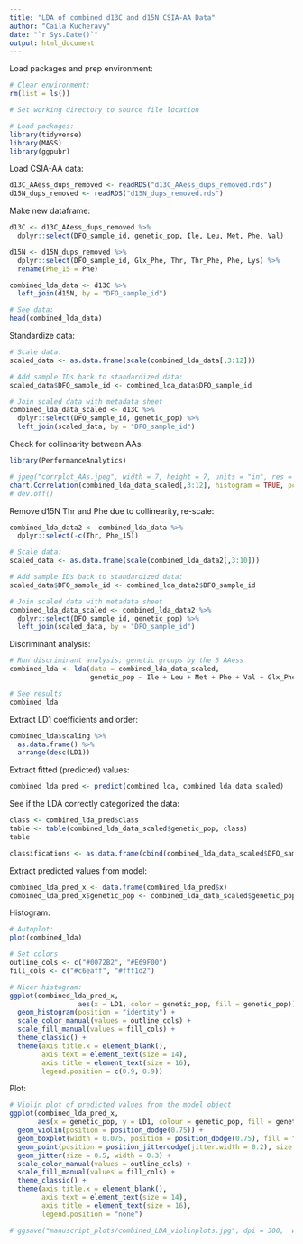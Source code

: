 ```yaml
---
title: "LDA of combined d13C and d15N CSIA-AA Data"
author: "Caila Kucheravy"
date: "`r Sys.Date()`"
output: html_document
---
```


Load packages and prep environment: 
```r
# Clear environment: 
rm(list = ls())

# Set working directory to source file location

# Load packages:
library(tidyverse)
library(MASS)
library(ggpubr)
```

Load CSIA-AA data:
```r
d13C_AAess_dups_removed <- readRDS("d13C_AAess_dups_removed.rds")
d15N_dups_removed <- readRDS("d15N_dups_removed.rds")
```

Make new dataframe: 
```r
d13C <- d13C_AAess_dups_removed %>% 
  dplyr::select(DFO_sample_id, genetic_pop, Ile, Leu, Met, Phe, Val) 

d15N <- d15N_dups_removed %>% 
  dplyr::select(DFO_sample_id, Glx_Phe, Thr, Thr_Phe, Phe, Lys) %>% 
  rename(Phe_15 = Phe)

combined_lda_data <- d13C %>% 
  left_join(d15N, by = "DFO_sample_id")

# See data:
head(combined_lda_data)
```

Standardize data: 
```r
# Scale data:
scaled_data <- as.data.frame(scale(combined_lda_data[,3:12]))

# Add sample IDs back to standardized data: 
scaled_data$DFO_sample_id <- combined_lda_data$DFO_sample_id

# Join scaled data with metadata sheet 
combined_lda_data_scaled <- d13C %>% 
  dplyr::select(DFO_sample_id, genetic_pop) %>% 
  left_join(scaled_data, by = "DFO_sample_id")
```

Check for collinearity between AAs: 
```r
library(PerformanceAnalytics)

# jpeg("corrplot_AAs.jpeg", width = 7, height = 7, units = "in", res = 600)
chart.Correlation(combined_lda_data_scaled[,3:12], histogram = TRUE, pch = 19)
# dev.off()
```

Remove d15N Thr and Phe due to collinearity, re-scale: 
```r
combined_lda_data2 <- combined_lda_data %>% 
  dplyr::select(-c(Thr, Phe_15))

# Scale data:
scaled_data <- as.data.frame(scale(combined_lda_data2[,3:10]))

# Add sample IDs back to standardized data: 
scaled_data$DFO_sample_id <- combined_lda_data2$DFO_sample_id

# Join scaled data with metadata sheet 
combined_lda_data_scaled <- combined_lda_data2 %>% 
  dplyr::select(DFO_sample_id, genetic_pop) %>% 
  left_join(scaled_data, by = "DFO_sample_id")
```

Discriminant analysis: 
```r
# Run discriminant analysis; genetic groups by the 5 AAess
combined_lda <- lda(data = combined_lda_data_scaled,
                    genetic_pop ~ Ile + Leu + Met + Phe + Val + Glx_Phe + Thr_Phe + Lys)

# See results 
combined_lda
```

Extract LD1 coefficients and order: 
```r
combined_lda$scaling %>% 
  as.data.frame() %>% 
  arrange(desc(LD1))
```

Extract fitted (predicted) values: 
```r
combined_lda_pred <- predict(combined_lda, combined_lda_data_scaled)
```

See if the LDA correctly categorized the data: 
```r
class <- combined_lda_pred$class
table <- table(combined_lda_data_scaled$genetic_pop, class)
table

classifications <- as.data.frame(cbind(combined_lda_data_scaled$DFO_sample_id, combined_lda_data_scaled$genetic_group, class))
```

Extract predicted values from model: 
```r
combined_lda_pred_x <- data.frame(combined_lda_pred$x)
combined_lda_pred_x$genetic_pop <- combined_lda_data_scaled$genetic_pop
```

Histogram: 
```r
# Autoplot: 
plot(combined_lda)

# Set colors 
outline_cols <- c("#0072B2", "#E69F00")
fill_cols <- c("#c6eaff", "#fff1d2")

# Nicer histogram:
ggplot(combined_lda_pred_x, 
                 aes(x = LD1, color = genetic_pop, fill = genetic_pop)) + 
  geom_histogram(position = "identity") +
  scale_color_manual(values = outline_cols) +
  scale_fill_manual(values = fill_cols) +
  theme_classic() + 
  theme(axis.title.x = element_blank(),
        axis.text = element_text(size = 14),
        axis.title = element_text(size = 16),
        legend.position = c(0.9, 0.9))
```

Plot: 
```r
# Violin plot of predicted values from the model object
ggplot(combined_lda_pred_x, 
       aes(x = genetic_pop, y = LD1, colour = genetic_pop, fill = genetic_pop)) + 
  geom_violin(position = position_dodge(0.75)) + 
  geom_boxplot(width = 0.075, position = position_dodge(0.75), fill = "white") +
  geom_point(position = position_jitterdodge(jitter.width = 0.2), size = 0.3, alpha = 0.6) +
  geom_jitter(size = 0.5, width = 0.3) + 
  scale_color_manual(values = outline_cols) + 
  scale_fill_manual(values = fill_cols) +
  theme_classic() + 
  theme(axis.title.x = element_blank(),
        axis.text = element_text(size = 14),
        axis.title = element_text(size = 16),
        legend.position = "none")

# ggsave("manuscript_plots/combined_LDA_violinplots.jpg", dpi = 300,  width = 3, height = 5)
```
